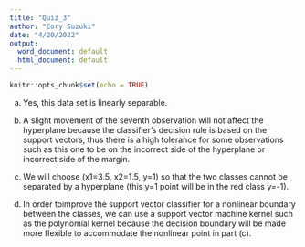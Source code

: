 ---
title: "Quiz_3"
author: "Cory Suzuki"
date: "4/20/2022"
output:
  word_document: default
  html_document: default
---

```{r setup, include=FALSE}
knitr::opts_chunk$set(echo = TRUE)
```

(a) Yes, this data set is linearly separable.

(b) A slight movement of the seventh observation will not affect the hyperplane because the classifier's decision rule is based on the support vectors, thus there is a high tolerance for some observations such as this one to be on the incorrect  side of the hyperplane or incorrect side of the margin.

(c) We will choose (x1=3.5, x2=1.5, y=1) so that the two classes cannot be separated by a hyperplane (this y=1 point will be in the red class y=-1).

(d) In order toimprove the support vector classifier for a nonlinear boundary between the classes, we can use a support vector machine kernel such as the polynomial kernel because the decision boundary will be made more flexible to accommodate the nonlinear point in part (c). 
